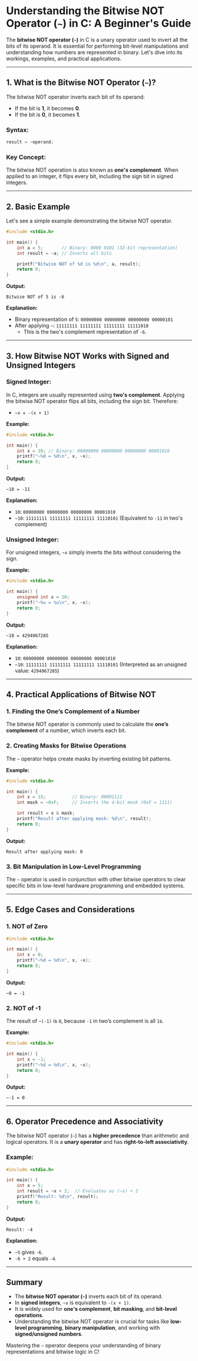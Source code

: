 # Understanding the Bitwise NOT Operator (`~`) in C: A Beginner's Guide

The **bitwise NOT operator (`~`)** in C is a unary operator used to invert all the bits of its operand. It is essential for performing bit-level manipulations and understanding how numbers are represented in binary. Let's dive into its workings, examples, and practical applications.

---

## 1. What is the Bitwise NOT Operator (`~`)?

The bitwise NOT operator inverts each bit of its operand:

- If the bit is **1**, it becomes **0**.
- If the bit is **0**, it becomes **1**.

### **Syntax:**

```c
result = ~operand;
```

### **Key Concept:**

The bitwise NOT operation is also known as **one's complement**. When applied to an integer, it flips every bit, including the sign bit in signed integers.

---

## 2. Basic Example

Let's see a simple example demonstrating the bitwise NOT operator.

```c++ filename="main.c" copy
#include <stdio.h>

int main() {
    int a = 5;       // Binary: 0000 0101 (32-bit representation)
    int result = ~a; // Inverts all bits

    printf("Bitwise NOT of %d is %d\n", a, result);
    return 0;
}
```

**Output:**

```
Bitwise NOT of 5 is -6
```

**Explanation:**

- Binary representation of `5`: `00000000 00000000 00000000 00000101`
- After applying `~`: `11111111 11111111 11111111 11111010`
  - This is the two's complement representation of `-6`.

---

## 3. How Bitwise NOT Works with Signed and Unsigned Integers

### **Signed Integer:**

In C, integers are usually represented using **two's complement**. Applying the bitwise NOT operator flips all bits, including the sign bit. Therefore:

- `~x = -(x + 1)`

**Example:**

```c++ filename="main.c" copy
#include <stdio.h>

int main() {
    int x = 10; // Binary: 00000000 00000000 00000000 00001010
    printf("~%d = %d\n", x, ~x);
    return 0;
}
```

**Output:**

```
~10 = -11
```

**Explanation:**

- `10`: `00000000 00000000 00000000 00001010`
- `~10`: `11111111 11111111 11111111 11110101` (Equivalent to `-11` in two's complement)

### **Unsigned Integer:**

For unsigned integers, `~x` simply inverts the bits without considering the sign.

**Example:**

```c++ filename="main.c" copy
#include <stdio.h>

int main() {
    unsigned int x = 10;
    printf("~%u = %u\n", x, ~x);
    return 0;
}
```

**Output:**

```
~10 = 4294967285
```

**Explanation:**

- `10`: `00000000 00000000 00000000 00001010`
- `~10`: `11111111 11111111 11111111 11110101` (Interpreted as an unsigned value: `4294967285`)

---

## 4. Practical Applications of Bitwise NOT

### **1. Finding the One’s Complement of a Number**

The bitwise NOT operator is commonly used to calculate the **one’s complement** of a number, which inverts each bit.

### **2. Creating Masks for Bitwise Operations**

The `~` operator helps create masks by inverting existing bit patterns.

**Example:**

```c++ filename="main.c" copy
#include <stdio.h>

int main() {
    int x = 15;          // Binary: 00001111
    int mask = ~0xF;     // Inverts the 4-bit mask (0xF = 1111)

    int result = x & mask;
    printf("Result after applying mask: %d\n", result);
    return 0;
}
```

**Output:**

```
Result after applying mask: 0
```

### **3. Bit Manipulation in Low-Level Programming**

The `~` operator is used in conjunction with other bitwise operators to clear specific bits in low-level hardware programming and embedded systems.

---

## 5. Edge Cases and Considerations

### **1. NOT of Zero**

```c++ filename="main.c" copy
#include <stdio.h>

int main() {
    int x = 0;
    printf("~%d = %d\n", x, ~x);
    return 0;
}
```

**Output:**

```
~0 = -1
```

### **2. NOT of -1**

The result of `~(-1)` is `0`, because `-1` in two’s complement is all `1`s.

**Example:**

```c++ filename="main.c" copy
#include <stdio.h>

int main() {
    int x = -1;
    printf("~%d = %d\n", x, ~x);
    return 0;
}
```

**Output:**

```
~-1 = 0
```

---

## 6. Operator Precedence and Associativity

The bitwise NOT operator (`~`) has a **higher precedence** than arithmetic and logical operators. It is a **unary operator** and has **right-to-left associativity**.

### **Example:**

```c++ filename="main.c" copy
#include <stdio.h>

int main() {
    int x = 5;
    int result = ~x + 2;  // Evaluates as (~x) + 2
    printf("Result: %d\n", result);
    return 0;
}
```

**Output:**

```
Result: -4
```

**Explanation:**

- `~5` gives `-6`.
- `-6 + 2` equals `-4`.

---

## Summary

- The **bitwise NOT operator (`~`)** inverts each bit of its operand.
- In **signed integers**, `~x` is equivalent to `-(x + 1)`.
- It is widely used for **one's complement**, **bit masking**, and **bit-level operations**.
- Understanding the bitwise NOT operator is crucial for tasks like **low-level programming**, **binary manipulation**, and working with **signed/unsigned numbers**.

Mastering the `~` operator deepens your understanding of binary representations and bitwise logic in C!
